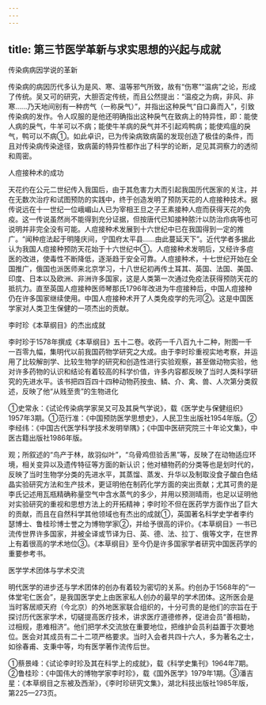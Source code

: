 ```yaml
---
---
---
```

title: 第三节医学革新与求实思想的兴起与成就
---



传染病病因学说的革新

传染病的病因历代多认为是风、寒、温等邪气所致，故有“伤寒”“温病”之论，形成了传统。吴又可的研究，大胆否定传统，而且公然提出：“温疫之为病，非风、非寒……乃天地间别有一种疠气（一称戾气）”，并指出这种戾气“自口鼻而入”，引致传染病的发作。令人叹服的是他还明确指出这种戾气在致病上的特异性，即：能使人病的戾气，牛羊可以不病；能使牛羊病的戾气并不引起鸡鸭病；能使鸡瘟的戾气，鸭可以不病①。如此卓识，已为传染病致病菌的发现创造了极佳的条件，而且对传染病传染途径，致病菌的特异性都作出了科学的论断，足见其洞察力的透彻和周密。

人痘接种术的成功

天花约在公元二世纪传入我国后，由于其危害力大而引起我国历代医家的关注，并在无数次治疗和试图预防的实践中，终于创造发明了预防天花的人痘接种技术。据传说远在十一世纪一位峨嵋山人已为宰相王旦之子王素接种人痘而获得天花的免疫。这一传说虽然尚不能得到充分证据，但按唐代已知接种脓汁以防治疖病等也可说明并非完全没有可能。人痘接种术发展到十六世纪中已在我国得到一定的推广。“闻种痘法起于明隆庆间，宁国府太平县……由此蔓延天下”。近代学者多据此认为我国人痘接种预防天花始于十六世纪中①。人痘接种术发明后，又经许多痘医的改进，使毒性不断降低，逐渐趋于安全可靠。人痘接种术，十七世纪开始在全国推广，俄国也派医师来北京学习，十八世纪初再传土耳其、英国、法国、美国、印度、日本以及欧洲、非洲许多国家，这是人类第一次通过免疫法获得预防天花的抵抗力。直至英国人痘接种医师琴那氏1796年改进为牛痘接种后，中国人痘接种仍在许多国家继续使用。中国人痘接种术开了人类免疫学的先河②。这是中国医学家对人类卫生保健的一项杰出的贡献。

李时珍《本草纲目》的杰出成就

李时珍于1578年撰成《本草纲目》五十二卷。收药一千八百九十二种，附图一千一百零九幅，集明代以前我国药物学研究之大成。由于李时珍重视实地考察，并运用了比较解剖学、比较生物学的研究和创造性进行实验观察，甚至做动物实验，他对许多药物的认识和结论有着较高的科学价值，许多内容都反映了当时人类科学研究的先进水平。该书把四百四十四种动物药按虫、鳞、介、禽、兽、人次第分类叙述，反映了他“从贱至贵”的生物进化

①史常永：《试论传染病学家吴又可及其戾气学说》，载《医学史与保健组织》1957年3期。①范行准：《中国预防医学思想史》，人民卫生出版社1954年版。②李经纬：《中国古代医学科学技术发明举隅》；《中国中医研究院三十年论文集》，中医古籍出版社1986年版。

观；所叙述的“鸟产于林，故羽似叶”，“乌骨鸡但验舌黑”等，反映了在动物适应环境，相关变异以及遗传特征等方面的新认识；他对植物药的分类等也是划时代的，反映了当时生物学分类的先进水平，其蒸馏、蒸发、升华以及制取没食子酸白色结晶实验研究方法和生产技术，更证明他在制药化学方面的突出贡献；尤其可贵的是李氏记述用瓦瓶精确称量空气中含水蒸气的多少，并用以预测晴雨，也足以证明他对实验研究的重视和思想方法上的开拓精神；李时珍不但在医药学方面作出了巨大的贡献，而且在自然科学其他领域也有杰出的成就①，英国著名科学史学者李约瑟博士、鲁桂珍博士誉之为博物学家②，并给予很高的评价。《本草纲目》一书已流传世界许多国家，并被全译或节译为日、英、德、法、拉丁、俄等文字，在世界上有着很高的学术地位③。《本草纲目》至今仍是许多国家学者研究中国医药学的重要参考书。

医学学术团体与学术交流

明代医学的进步还与学术团体的创办有着较为密切的关系。约创办于1568年的“一体堂宅仁医会”，是我国医学史上由医家私人创办的最早的学术团体。这所医会是当时客居顺天府（今北京）的外地医家联合组织的，十分可贵的是他们的宗旨在于探讨历代医家学术，切磋提高医疗技术，讲求医疗道德修养，促进会员“善相助，过相规，患难相济”。他们把学术交流放在重要地位，把维护会员利益置于次要地位。医会对其成员有二十二项严格要求。当时入会者共四十六人，多为著名之士，如徐春甫、支秉中等，均有医学著作流传后世。

①蔡景峰：《试论李时珍及其在科学上的成就》，载《科学史集刊》1964年7期。②鲁桂珍：《中国伟大的博物学家李时珍》，载《国外医学》1979年1期。③潘吉星：《本草纲目之东被及西渐》，《李时珍研究文集》，湖北科技出版社1985年版，第225—273页。